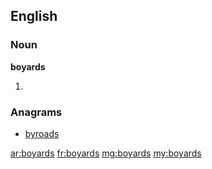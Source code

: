 ==English==

===Noun===
'''boyards'''

# {{plural of|boyard}}

===Anagrams===
* [[byroads#English|byroads]]

[[ar:boyards]]
[[fr:boyards]]
[[mg:boyards]]
[[my:boyards]]